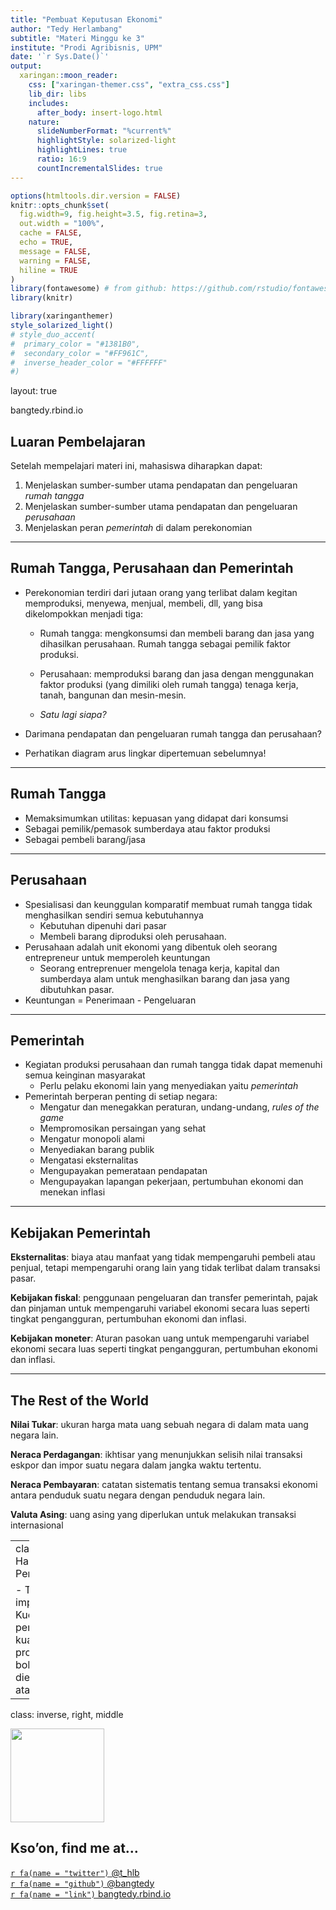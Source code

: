 ```yaml
---
title: "Pembuat Keputusan Ekonomi"
author: "Tedy Herlambang"
subtitle: "Materi Minggu ke 3"
institute: "Prodi Agribisnis, UPM"
date: '`r Sys.Date()`'
output:
  xaringan::moon_reader:
    css: ["xaringan-themer.css", "extra_css.css"]
    lib_dir: libs
    includes:
      after_body: insert-logo.html
    nature:
      slideNumberFormat: "%current%"
      highlightStyle: solarized-light
      highlightLines: true
      ratio: 16:9
      countIncrementalSlides: true
---
```

```r
options(htmltools.dir.version = FALSE)
knitr::opts_chunk$set(
  fig.width=9, fig.height=3.5, fig.retina=3,
  out.width = "100%",
  cache = FALSE,
  echo = TRUE,
  message = FALSE, 
  warning = FALSE,
  hiline = TRUE
)
library(fontawesome) # from github: https://github.com/rstudio/fontawesome
library(knitr)
```

```r
library(xaringanthemer)
style_solarized_light()
# style_duo_accent(
#  primary_color = "#1381B0",
#  secondary_color = "#FF961C",
#  inverse_header_color = "#FFFFFF"
#)
```
layout: true

<div class="my-footer"><span>bangtedy.rbind.io</span></div>

<!-- this adds the link footer to all slides, depends on my-footer class in css-->
---

## Luaran Pembelajaran
Setelah mempelajari materi ini, mahasiswa diharapkan dapat:


1. Menjelaskan sumber-sumber utama pendapatan dan pengeluaran *rumah tangga*
2. Menjelaskan sumber-sumber utama pendapatan dan pengeluaran *perusahaan*
3. Menjelaskan peran *pemerintah* di dalam perekonomian

---

## Rumah Tangga, Perusahaan dan Pemerintah

- Perekonomian terdiri dari jutaan orang yang terlibat dalam kegitan memproduksi, menyewa, menjual, membeli, dll, yang bisa dikelompokkan menjadi tiga:

  + Rumah tangga: mengkonsumsi dan membeli barang dan jasa yang dihasilkan perusahaan. Rumah tangga sebagai pemilik faktor produksi.

  + Perusahaan: memproduksi barang dan jasa dengan menggunakan faktor produksi (yang dimiliki oleh rumah tangga) tenaga kerja, tanah, bangunan dan mesin-mesin.

  + *Satu lagi siapa?*

- Darimana pendapatan dan pengeluaran rumah tangga dan perusahaan?
- Perhatikan diagram arus lingkar dipertemuan sebelumnya!

---

## Rumah Tangga
- Memaksimumkan utilitas: kepuasan yang didapat dari konsumsi
- Sebagai pemilik/pemasok sumberdaya atau faktor produksi
- Sebagai pembeli barang/jasa

---

## Perusahaan
- Spesialisasi dan keunggulan komparatif membuat rumah tangga tidak menghasilkan sendiri semua kebutuhannya 
  + Kebutuhan dipenuhi dari pasar 
  + Membeli barang diproduksi oleh perusahaan.

- Perusahaan adalah unit ekonomi yang dibentuk oleh seorang entrepreneur untuk  memperoleh keuntungan 
  + Seorang entreprenuer mengelola tenaga kerja, kapital dan sumberdaya alam untuk menghasilkan barang dan jasa yang dibutuhkan pasar. 

- Keuntungan = Penerimaan - Pengeluaran

---

## Pemerintah

- Kegiatan produksi perusahaan dan rumah tangga tidak dapat memenuhi semua keinginan masyarakat  
  + Perlu pelaku ekonomi lain yang menyediakan yaitu *pemerintah*

- Pemerintah berperan penting di setiap negara:
  + Mengatur dan menegakkan peraturan, undang-undang, *rules of the game*
  + Mempromosikan persaingan yang sehat
  + Mengatur monopoli alami
  + Menyediakan barang publik
  + Mengatasi eksternalitas
  + Mengupayakan pemerataan pendapatan
  + Mengupayakan lapangan pekerjaan, pertumbuhan ekonomi dan menekan inflasi

---

## Kebijakan Pemerintah

**Eksternalitas**: biaya atau manfaat yang tidak mempengaruhi pembeli atau penjual, tetapi mempengaruhi orang lain yang tidak terlibat dalam transaksi pasar.

**Kebijakan fiskal**: penggunaan pengeluaran dan transfer pemerintah, pajak dan pinjaman untuk mempengaruhi variabel ekonomi secara luas seperti tingkat pengangguran, pertumbuhan ekonomi dan inflasi.

**Kebijakan moneter**: Aturan pasokan uang untuk mempengaruhi variabel ekonomi secara luas seperti tingkat pengangguran, pertumbuhan ekonomi dan inflasi.

---

## The Rest of the World

**Nilai Tukar**: ukuran harga mata uang sebuah negara di dalam mata uang negara lain.

**Neraca Perdagangan**: ikhtisar yang menunjukkan selisih nilai transaksi eskpor dan impor suatu negara dalam jangka waktu tertentu.

**Neraca Pembayaran**: catatan sistematis tentang semua transaksi ekonomi antara penduduk suatu negara dengan penduduk negara lain.

**Valuta Asing**: uang asing yang diperlukan untuk melakukan transaksi internasional

---
class: 
## Hambatan Perdagangan

- Tarif: pajak impor.
- Kuota: pembatasan kuantitas produk yang boleh diekspor atau diimpor.
---
class: inverse, right, middle

<img class= "circle" src="https://github.com/bangtedy.png" width="150px"/>

## Kso'on, find me at...

[`r fa(name = "twitter")` @t_hlb](http://twitter.com/t_hlb)  
[`r fa(name = "github")` @bangtedy](https://github.com/bangtedy)  
[`r fa(name = "link")` bangtedy.rbind.io](https://bangtedy.rbind.io)
